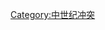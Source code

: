 {{Commons category|15th-century conflicts}}
{{Conflicts category|century=15}}

[[Category:中世纪冲突|Category:中世纪冲突]]